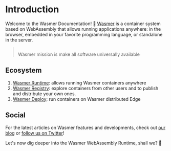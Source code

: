 # Introduction
 
Welcome to the Wasmer Documentation! 👋
[Wasmer](https://wasmer.io/) is a container system based on WebAssembly that allows running applications anywhere: in the browser, embedded in your favorite programming language, or standalone in the server.

> <img src=".gitbook/assets/image (5) (2) (2).png" alt="" data-size="original" />
>
> Wasmer mission is make all software universally available

## Ecosystem


1. [Wasmer Runtime](/runtime): allows running Wasmer containers anywhere
1. [Wasmer Registry](/registry): explore containers from other users and to publish and distribute your own ones.
2. [Wasmer Deploy](/deploy): run containers on Wasmer distributed Edge

## Social

For the latest articles on Wasmer features and developments, check out [our blog](https://wasmer.io/posts/) or [follow us on Twitter](https://twitter.com/wasmerio)!

Let's now dig deeper into the Wasmer WebAssembly Runtime, shall we? 🙂
